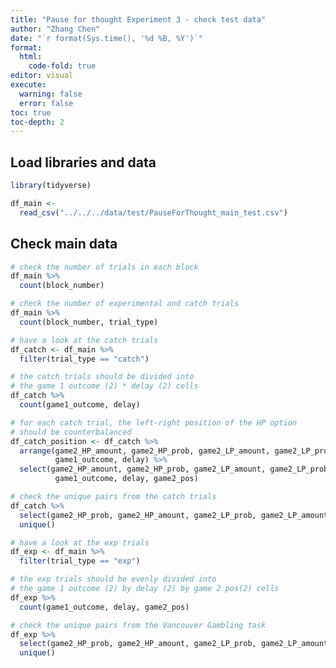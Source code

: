```yaml
---
title: "Pause for thought Experiment 3 - check test data"
author: "Zhang Chen"
date: "`r format(Sys.time(), '%d %B, %Y')`"
format: 
  html:
    code-fold: true
editor: visual
execute: 
  warning: false
  error: false
toc: true
toc-depth: 2
---
```


## Load libraries and data

```r
library(tidyverse)

df_main <- 
  read_csv("../../../data/test/PauseForThought_main_test.csv")
```

## Check main data

```r

# check the number of trials in each block
df_main %>%
  count(block_number)

# check the number of experimental and catch trials
df_main %>%
  count(block_number, trial_type)

# have a look at the catch trials
df_catch <- df_main %>%
  filter(trial_type == "catch")

# the catch trials should be divided into 
# the game 1 outcome (2) * delay (2) cells
df_catch %>%
  count(game1_outcome, delay)

# for each catch trial, the left-right position of the HP option
# should be counterbalanced
df_catch_position <- df_catch %>%
  arrange(game2_HP_amount, game2_HP_prob, game2_LP_amount, game2_LP_prob,
          game1_outcome, delay) %>%
  select(game2_HP_amount, game2_HP_prob, game2_LP_amount, game2_LP_prob,
          game1_outcome, delay, game2_pos)

# check the unique pairs from the catch trials
df_catch %>%
  select(game2_HP_prob, game2_HP_amount, game2_LP_prob, game2_LP_amount) %>%
  unique()

# have a look at the exp trials
df_exp <- df_main %>%
  filter(trial_type == "exp")

# the exp trials should be evenly divided into
# the game 1 outcome (2) by delay (2) by game 2 pos(2) cells
df_exp %>%
  count(game1_outcome, delay, game2_pos)

# check the unique pairs from the Vancouver Gambling task
df_exp %>%
  select(game2_HP_prob, game2_HP_amount, game2_LP_prob, game2_LP_amount) %>%
  unique()
```
